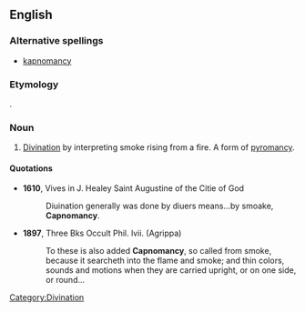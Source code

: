 ==English==

===Alternative spellings===
*[[kapnomancy]]

===Etymology===
{{AGr.}} {{term|||tr=kapnos|smoke|lang=grc}}.

===Noun===
{{en-noun|-}}

# [[divination|Divination]] by interpreting smoke rising from a fire. A form of [[pyromancy]].

====Quotations====
*'''1610''', Vives in J. Healey Saint Augustine of the Citie of God
*:Diuination generally was done by diuers means...by smoake, '''Capnomancy'''.
*'''1897''', Three Bks Occult Phil. lvii. (Agrippa)
*:To these is also added '''Capnomancy''', so called from smoke, because it searcheth into the flame and smoke; and thin colors, sounds and motions when they are carried upright, or on one side, or round...

[[Category:Divination]]
